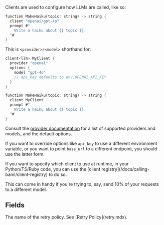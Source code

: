 
Clients are used to configure how LLMs are called, like so:

```rust BAML
function MakeHaiku(topic: string) -> string {
  client "openai/gpt-4o"
  prompt #"
    Write a haiku about {{ topic }}.
  "#
}
```

This is `<provider>/<model>` shorthand for:

```rust BAML
client<llm> MyClient {
  provider "openai"
  options {
    model "gpt-4o"
    // api_key defaults to env.OPENAI_API_KEY
  }
}

function MakeHaiku(topic: string) -> string {
  client MyClient
  prompt #"
    Write a haiku about {{ topic }}.
  "#
}
```

Consult the [provider documentation](#fields) for a list of supported providers
and models, and the default options.

If you want to override options like `api_key` to use a different environment
variable, or you want to point `base_url` to a different endpoint, you should use
the latter form.

<Tip>
If you want to specify which client to use at runtime, in your Python/TS/Ruby code,
you can use the [client registry](/docs/calling-baml/client-registry) to do so.

This can come in handy if you're trying to, say, send 10% of your requests to a
different model.
</Tip>

## Fields

<Markdown src="../client-constructor.mdx" />

<ParamField path="retry_policy">
  The name of the retry policy. See [Retry
  Policy](retry.mdx).
</ParamField>
